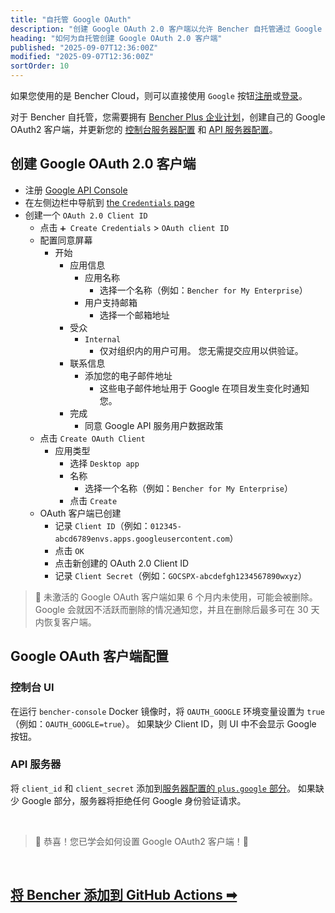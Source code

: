 ```yaml
---
title: "自托管 Google OAuth"
description: "创建 Google OAuth 2.0 客户端以允许 Bencher 自托管通过 Google 进行身份验证"
heading: "如何为自托管创建 Google OAuth 2.0 客户端"
published: "2025-09-07T12:36:00Z"
modified: "2025-09-07T12:36:00Z"
sortOrder: 10
---
```


如果您使用的是 Bencher Cloud，则可以直接使用 `Google` 按钮[注册](/auth/signup)或[登录](/auth/login)。

对于 Bencher 自托管，您需要拥有 [Bencher Plus 企业计划][bencher plus enterprise]，创建自己的 Google OAuth2 客户端，并更新您的 [控制台服务器配置][console config] 和 [API 服务器配置][server config]。

[bencher plus enterprise]: /pricing/?level=enterprise
[console config]: /zh/docs/reference/console-config/
[server config]: /zh/docs/reference/server-config/

## 创建 Google OAuth 2.0 客户端

- 注册 [Google API Console][google api console]
- 在左侧边栏中导航到 [the `Credentials` page][google cloud credentials]
- 创建一个 `OAuth 2.0 Client ID`
  - 点击 `➕ Create Credentials` > `OAuth client ID`
  - 配置同意屏幕
    - 开始
      - 应用信息
        - 应用名称
          - 选择一个名称（例如：`Bencher for My Enterprise`）
        - 用户支持邮箱
          - 选择一个邮箱地址
      - 受众
        - `Internal`
          - 仅对组织内的用户可用。
            您无需提交应用以供验证。
      - 联系信息
        - 添加您的电子邮件地址
          - 这些电子邮件地址用于 Google 在项目发生变化时通知您。
      - 完成
        - 同意 Google API 服务用户数据政策
  - 点击 `Create OAuth Client`
    - 应用类型
      - 选择 `Desktop app`
      - 名称
        - 选择一个名称（例如：`Bencher for My Enterprise`）
      - 点击 `Create`
  - OAuth 客户端已创建
    - 记录 `Client ID`（例如：`012345-abcd6789envs.apps.googleusercontent.com`）
    - 点击 `OK`
    - 点击新创建的 OAuth 2.0 Client ID
    - 记录 `Client Secret`（例如：`GOCSPX-abcdefgh1234567890wxyz`）

[google api console]: https://console.developers.google.com/
[google cloud credentials]: https://console.cloud.google.com/apis/credentials

> 🐰 未激活的 Google OAuth 客户端如果 6 个月内未使用，可能会被删除。Google 会就因不活跃而删除的情况通知您，并且在删除后最多可在 30 天内恢复客户端。

## Google OAuth 客户端配置

### 控制台 UI
在运行 `bencher-console` Docker 镜像时，将 `OAUTH_GOOGLE` 环境变量设置为 `true`（例如：`OAUTH_GOOGLE=true`）。
如果缺少 Client ID，则 UI 中不会显示 Google 按钮。

### API 服务器
将 `client_id` 和 `client_secret` 添加到[服务器配置的 `plus.google` 部分](/zh/docs/reference/server-config/#plusgoogle)。
如果缺少 Google 部分，服务器将拒绝任何 Google 身份验证请求。

<br/>

> 🐰 恭喜！您已学会如何设置 Google OAuth2 客户端！🎉

<br/>

<h2><a href="/zh/docs/how-to/github-actions/">将 Bencher 添加到 GitHub Actions ➡</a></h2>
